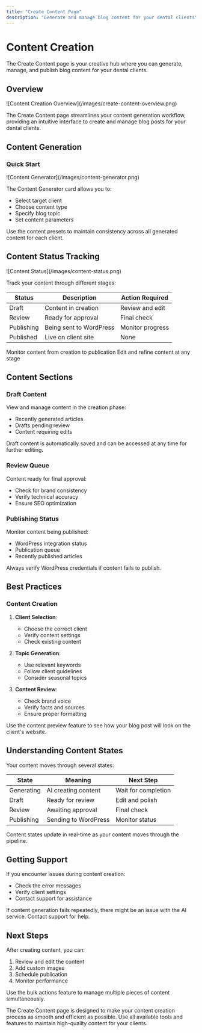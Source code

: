 ```yaml
---
title: "Create Content Page"
description: "Generate and manage blog content for your dental clients"
---
```


# Content Creation

The Create Content page is your creative hub where you can generate, manage, and publish blog content for your dental clients.

## Overview

<Frame>
  ![Content Creation Overview](/images/create-content-overview.png)
</Frame>

The Create Content page streamlines your content generation workflow, providing an intuitive interface to create and manage blog posts for your dental clients.

## Content Generation

### Quick Start

<Frame>
  ![Content Generator](/images/content-generator.png)
</Frame>

The Content Generator card allows you to:
- Select target client
- Choose content type
- Specify blog topic
- Set content parameters

<Tip>
  Use the content presets to maintain consistency across all generated content for each client.
</Tip>

## Content Status Tracking

<Frame>
  ![Content Status](/images/content-status.png)
</Frame>

Track your content through different stages:

| Status | Description | Action Required |
|--------|-------------|----------------|
| Draft | Content in creation | Review and edit |
| Review | Ready for approval | Final check |
| Publishing | Being sent to WordPress | Monitor progress |
| Published | Live on client site | None |

<CardGroup cols={2}>
  <Card title="Track Progress" icon="chart-line">
    Monitor content from creation to publication
  </Card>
  
  <Card title="Manage Content" icon="file-pen">
    Edit and refine content at any stage
  </Card>
</CardGroup>

## Content Sections

### Draft Content

View and manage content in the creation phase:
- Recently generated articles
- Drafts pending review
- Content requiring edits

<Note>
  Draft content is automatically saved and can be accessed at any time for further editing.
</Note>

### Review Queue

Content ready for final approval:
- Check for brand consistency
- Verify technical accuracy
- Ensure SEO optimization

### Publishing Status

Monitor content being published:
- WordPress integration status
- Publication queue
- Recently published articles

<Warning>
  Always verify WordPress credentials if content fails to publish.
</Warning>

## Best Practices

### Content Creation

1. **Client Selection**:
   - Choose the correct client
   - Verify content settings
   - Check existing content

2. **Topic Generation**:
   - Use relevant keywords
   - Follow client guidelines
   - Consider seasonal topics

3. **Content Review**:
   - Check brand voice
   - Verify facts and sources
   - Ensure proper formatting

<Tip>
  Use the content preview feature to see how your blog post will look on the client's website.
</Tip>

## Understanding Content States

Your content moves through several states:

| State | Meaning | Next Step |
|-------|---------|-----------|
| Generating | AI creating content | Wait for completion |
| Draft | Ready for review | Edit and polish |
| Review | Awaiting approval | Final check |
| Publishing | Sending to WordPress | Monitor status |

<Info>
  Content states update in real-time as your content moves through the pipeline.
</Info>

## Getting Support

If you encounter issues during content creation:

- Check the error messages
- Verify client settings
- Contact support for assistance

<Warning>
  If content generation fails repeatedly, there might be an issue with the AI service. Contact support for help.
</Warning>

## Next Steps

After creating content, you can:

1. Review and edit the content
2. Add custom images
3. Schedule publication
4. Monitor performance

<Tip>
  Use the bulk actions feature to manage multiple pieces of content simultaneously.
</Tip>

The Create Content page is designed to make your content creation process as smooth and efficient as possible. Use all available tools and features to maintain high-quality content for your clients. 